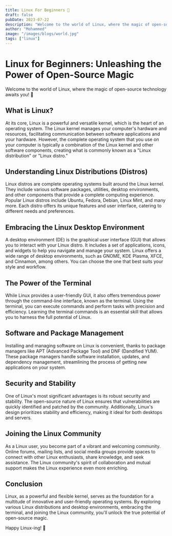 ```yaml
---
title: Linux For Beginners 🐧
draft: false
pubDate: 2023-07-22
description: "Welcome to the world of Linux, where the magic of open-source technology awaits you!"
author: "Mohammed"
image: "/images/blogs/world.jpg"
tags: ["linux"]
---
```


# Linux for Beginners: Unleashing the Power of Open-Source Magic

Welcome to the world of Linux, where the magic of open-source technology awaits you! 🐧

## What is Linux?

At its core, Linux is a powerful and versatile kernel, which is the heart of an operating system.
The Linux kernel manages your computer's hardware and resources, facilitating communication between
software applications and your hardware. However, the complete operating system that you use on
your computer is typically a combination of the Linux kernel and other software components,
creating what is commonly known as a "Linux distribution" or "Linux distro."

## Understanding Linux Distributions (Distros)

Linux distros are complete operating systems built around the Linux kernel.
They include various software packages, utilities, desktop environments, and other components
that provide a complete computing experience. Popular Linux distros include Ubuntu,
Fedora, Debian, Linux Mint, and many more. Each distro offers its unique features and user
interface, catering to different needs and preferences.

## Embracing the Linux Desktop Environment

A desktop environment (DE) is the graphical user interface (GUI) that allows you to interact
with your Linux distro. It includes a set of applications, icons, and widgets to help you
navigate and manage your system. Linux offers a wide range of desktop environments,
such as GNOME, KDE Plasma, XFCE, and Cinnamon, among others. You can choose the one that best
suits your style and workflow.

## The Power of the Terminal

While Linux provides a user-friendly GUI, it also offers tremendous power through the
command-line interface, known as the terminal. Using the terminal, you can execute commands
and perform tasks with precision and efficiency. Learning the terminal commands is an essential
skill that allows you to harness the full potential of Linux.

## Software and Package Management

Installing and managing software on Linux is convenient, thanks to package managers like
APT (Advanced Package Tool) and DNF (Dandified YUM). These package managers handle software
installation, updates, and dependency management, streamlining the process of getting new
applications on your system.

## Security and Stability

One of Linux's most significant advantages is its robust security and stability.
The open-source nature of Linux ensures that vulnerabilities are quickly identified and
patched by the community. Additionally, Linux's design prioritizes stability and efficiency,
making it ideal for both desktops and servers.

## Joining the Linux Community

As a Linux user, you become part of a vibrant and welcoming community. Online forums,
mailing lists, and social media groups provide spaces to connect with other Linux enthusiasts,
share knowledge, and seek assistance. The Linux community's spirit of collaboration and mutual
support makes the Linux experience even more enriching.

## Conclusion

Linux, as a powerful and flexible kernel, serves as the foundation for a multitude
of innovative and user-friendly operating systems. By exploring various Linux distributions
and desktop environments, embracing the terminal, and joining the Linux community, you'll
unlock the true potential of open-source magic.

Happy Linux-ing! 🚀
